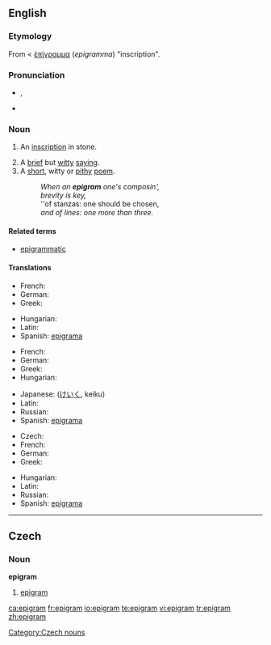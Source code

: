 {{was wotd|2007|November|28}}
==English==
{{wikipedia}}

===Etymology===
From {{etyl|la}} {{term|epigramma||lang=la}} < {{etyl|grc}} [[ἐπίγραμμα]] (''epigramma'') "inscription".

===Pronunciation===
* {{a|RP|US}} {{IPA|/ˈɛpɪgɹæm/}}, {{SAMPA|/"EpIgr{m/}}
* {{audio|en-us-epigram.ogg|Audio (US)}}

===Noun===
{{en-noun}}

# {{obsolete}} An [[inscription]] in stone.
# A [[brief]] but [[witty]] [[saying]].
# A [[short]], witty or [[pithy]] [[poem]].
#: ''When an '''epigram''' one's composin',''
#: ''brevity is key,''
#: ''of stanzas: one should be chosen,
#: ''and of lines:  one more than three.''

====Related terms====
* [[epigrammatic]]

====Translations====
{{trans-top|inscription in stone}}
* French: {{t+|fr|épigramme|m}}
* German: {{t-|de|Epigramm|n}}
* Greek: {{t|el|επίγραμμα|n|sc=Grek}}
{{trans-mid}}
* Hungarian: {{t-|hu|epigramma}}
* Latin: {{t+|la|epigramma}}
* Spanish: [[epigrama]] {{m}}
{{trans-bottom}}

{{trans-top|brief but witty saying}}
* French: {{t+|fr|épigramme|m}}
* German: {{t-|de|Epigramm|n}}
* Greek: {{t|el|επίγραμμα|n|sc=Grek}}
* Hungarian: {{t-|hu|epigramma}}
{{trans-mid}}
* Japanese: {{Jpan|[[警句]]}} ([[けいく]], keiku)
* Latin: {{t+|la|epigramma}}
* Russian: {{t|ru|афоризм|m|tr=aforízm|sc=Cyrl}}
* Spanish: [[epigrama]] {{m}}
{{trans-bottom}}

{{trans-top|short, witty or pithy poem}}
* Czech: {{t-|cs|epigram|m}}
* French: {{t+|fr|épigramme|m}}
* German: {{t-|de|Epigramm|n}}
* Greek: {{t|el|επίγραμμα|n|sc=Grek}}
{{trans-mid}}
* Hungarian: {{t-|hu|epigramma}}
* Latin: {{t+|la|epigramma}}
* Russian: {{t|ru|эпиграмма|f|tr=epigrámma|sc=Cyrl}}
* Spanish: [[epigrama]] {{m}}
{{trans-bottom}}

----

==Czech==

===Noun===
'''epigram''' {{m}}

# [[#English|epigram]]

[[Category:Czech nouns]]

[[ca:epigram]]
[[fr:epigram]]
[[io:epigram]]
[[te:epigram]]
[[vi:epigram]]
[[tr:epigram]]
[[zh:epigram]]